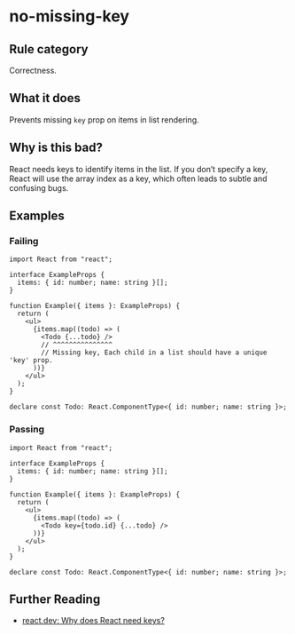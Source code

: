 # no-missing-key

## Rule category

Correctness.

## What it does

Prevents missing `key` prop on items in list rendering.

## Why is this bad?

React needs keys to identify items in the list. If you don’t specify a key, React will use the array index as a key, which often leads to subtle and confusing bugs.

## Examples

### Failing

```tsx twoslash
import React from "react";

interface ExampleProps {
  items: { id: number; name: string }[];
}

function Example({ items }: ExampleProps) {
  return (
    <ul>
      {items.map((todo) => (
        <Todo {...todo} />
        // ^^^^^^^^^^^^^^^
        // Missing key, Each child in a list should have a unique 'key' prop.
      ))}
    </ul>
  );
}

declare const Todo: React.ComponentType<{ id: number; name: string }>;
```

### Passing

```tsx twoslash
import React from "react";

interface ExampleProps {
  items: { id: number; name: string }[];
}

function Example({ items }: ExampleProps) {
  return (
    <ul>
      {items.map((todo) => (
        <Todo key={todo.id} {...todo} />
      ))}
    </ul>
  );
}

declare const Todo: React.ComponentType<{ id: number; name: string }>;
```

## Further Reading

- [react.dev: Why does React need keys?](https://react.dev/learn/rendering-lists#why-does-react-need-keys)
